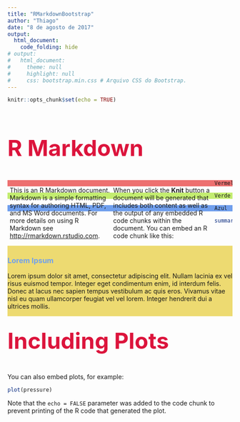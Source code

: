 ```yaml
---
title: "RMarkdownBootstrap"
author: "Thiago"
date: "8 de agosto de 2017"
output: 
  html_document:
    code_folding: hide
# output: 
#   html_document:
#     theme: null
#     highlight: null
#     css: bootstrap.min.css # Arquivo CSS do Bootstrap.
---
```


<!-- Declaração do CSS. -->
<style>
  h2 {
    font-size: 50px !important;
    color: crimson !important
  }
  
  h3 {
    color: #70a0ed;
  }
  
  /* Classe (identificada por . [ponto]) - pode ser reutilizada quantas vezes se quiser.  */
  .metade {
    width: 45%;
    float: left; /* Flutuação à esquerda (como se as divs fossem enfileiradas). */
    padding-left: 5px;
  }
  
  /* ID (identificado por # [tralha]) - pode ser utilizado apenas uma vez (boa prática, embora o browser releve).  */
  #fundoAmarelo {
    float: left;
    background-color: #edda71;
    margin-bottom: 25px;
  }
  
  .red{ background-color: #ed7070; }
  
  .green { background-color: #c3ed70; }
  
  .blue { background-color: #709fed; }
</style>

```r
knitr::opts_chunk$set(echo = TRUE)
```

## R Markdown
<!-- Divs são como invólucros para linhas de conteúdo, podendo-lhes ser aplicado estilo (classes ou ids CSS). -->
<div class="metade">
  This is an R Markdown document. Markdown is a simple formatting syntax for authoring HTML, PDF, and MS Word documents. For more details on using R Markdown see <http://rmarkdown.rstudio.com>.
</div>

<div class="metade">
  When you click the **Knit** button a document will be generated that includes both content as well as the output of any embedded R code chunks within the document. You can embed an R code chunk like this:
</div>


<div id="fundoAmarelo">
### Lorem Ipsum
  Lorem ipsum dolor sit amet, consectetur adipiscing elit. Nullam lacinia ex vel risus euismod tempor. Integer eget condimentum enim, id interdum felis. Donec at lacus nec sapien tempus vestibulum ac quis eros. Vivamus vitae nisl eu quam ullamcorper feugiat vel vel lorem. Integer hendrerit dui a ultrices mollis.
</div>


<!-- Usando o Bootstrap - Sistemas de Grids. -->

<div class="row">
  <div class="col-md-7 red">
    Vermelho
  </div>
  
  <div class="col-md-3 green">
    Verde
  </div>
  
  <div class="col-md-2 blue">
    Azul
  </div>
</div>

<div class="row">
  <div class="col-md-2"></div>
  
  <div class="col-md-8">
      
```r
summary(cars)
```


## Including Plots

You can also embed plots, for example:


```r
plot(pressure)
```
  </div>
  
  <div class="col-md-2"></div>
</div>
<!-- Fim Bootstrap. -->

Note that the `echo = FALSE` parameter was added to the code chunk to prevent printing of the R code that generated the plot.

